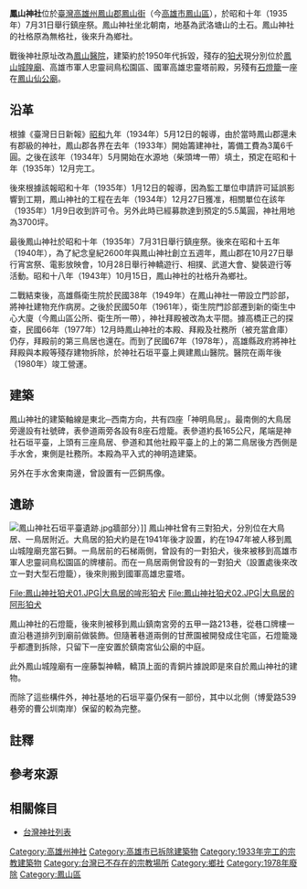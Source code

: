 {{神社
|name=鳳山神社
|img= File:Hōzan Jinja.jpg
| hiragana =ほうざんじんじゃ
| romaji =Hōzan Jinja
|location=臺灣高雄州鳳山郡鳳山街
|god=[[北白川宮能久親王|能久親王]]<br/>[[大國魂命|大國魂命]]<br/>[[大己貴命|大己貴命]]<br/>[[少彥名命|少彥名命]]
|type=鄉社
|open_year=昭和八年（1933年）
|cere_date =10月28日{{r|廖}}
}}
'''鳳山神社'''位於[[臺灣|臺灣]][[高雄州|高雄州]][[鳳山郡|鳳山郡]][[鳳山街|鳳山街]]（今[[高雄市|高雄市]][[鳳山區|鳳山區]]），於昭和十年（1935年）7月31日舉行鎮座祭{{r|高}}{{r|廖}}。鳳山神社坐北朝南，地基為武洛塘山的土石{{r|高}}。鳳山神社的社格原為無格社，後來升為鄉社{{r|廖}}。

戰後神社原址改為[[鳳山醫院|鳳山醫院]]，建築約於1950年代拆毀，殘存的[[狛犬|狛犬]]現分別位於[[鳳山城隍廟|鳳山城隍廟]]、高雄市軍人忠靈祠鳥松園區、國軍高雄忠靈塔前殿，另殘有[[石燈籠|石燈籠]]一座在[[鳳山仙公廟|鳳山仙公廟]]{{r|高}}{{r|廖}}。

== 沿革 ==
根據《臺灣日日新報》[[昭和|昭和]]九年（1934年）5月12日的報導，由於當時鳳山郡還未有郡級的神社，鳳山郡各界在去年（1933年）開始籌建神社，籌備工費為3萬6千圓{{r|廖}}。之後在該年（1934年）5月開始在水源地（柴頭埤一帶）填土，預定在昭和十年（1935年）12月完工{{r|廖}}。

後來根據該報昭和十年（1935年）1月12日的報導，因為監工單位申請許可延誤影響到工期，鳳山神社的工程在去年（1934年）12月27日獲准，相關單位在該年（1935年）1月9日收到許可令{{r|廖}}。另外此時已經募款達到預定的5.5萬圓，神社用地為3700坪{{r|廖}}。

最後鳳山神社於昭和十年（1935年）7月31日舉行鎮座祭{{r|廖}}。後來在昭和十五年（1940年），為了紀念皇紀2600年與鳳山神社創立五週年，鳳山郡在10月27日舉行宵宮祭、電影放映會，10月28日舉行神轎遊行、相撲、武道大會、變裝遊行等活動{{r|廖}}。昭和十八年（1943年）10月15日，鳳山神社的社格升為鄉社{{r|廖}}。

二戰結束後，高雄縣衛生院於民國38年（1949年）在鳳山神社一帶設立門診部，將神社建物充作病房{{r|廖}}。之後於民國50年（1961年），衛生院門診部遷到新的衛生中心大廈（今鳳山區公所、衛生所一帶），神社拜殿被改為太平間{{r|廖}}。據高橋正己的探查，民國66年（1977年）12月時鳳山神社的本殿、拜殿及社務所（被充當倉庫）仍存，拜殿前的第三鳥居也還在{{r|廖}}。而到了民國67年（1978年），高雄縣政府將神社拜殿與本殿等殘存建物拆除，於神社石垣平臺上興建鳳山醫院{{r|廖}}。醫院在兩年後（1980年）竣工營運{{r|廖}}。

== 建築 ==
鳳山神社的建築軸線是東北─西南方向，共有四座「神明鳥居」{{r|廖}}。最南側的大鳥居旁邊設有社號碑，表參道兩旁各設有8座石燈籠{{r|廖}}。表參道約長165公尺，尾端是神社石垣平臺，上頭有三座鳥居、參道和其他社殿{{r|廖}}平臺上的上的第二鳥居後方西側是手水舍，東側是社務所{{r|廖}}。本殿為平入式的神明造建築{{r|廖}}。

另外在手水舍東南邊，曾設置有一匹銅馬像{{r|廖}}。

== 遺跡 ==
[[File:鳳山神社石垣平臺遺跡.jpg|thumb]]牆部分）]]
鳳山神社曾有三對狛犬，分別位在大鳥居、一鳥居附近{{r|廖}}。大鳥居的狛犬約是在1941年後才設置，約在1947年被人移到鳳山城隍廟充當石獅{{r|廖}}。一鳥居前的石梯兩側，曾設有的一對狛犬{{NoteTag|可見於1939年及1941年的照片{{r|廖}}。}}，後來被移到高雄市軍人忠靈祠鳥松園區的牌樓前{{r|廖}}。而在一鳥居兩側曾設有的一對狛犬（設置處後來改立一對大型石燈籠{{NoteTag|約在1936道1939年之間{{r|廖}}。}}），後來則搬到國軍高雄忠靈塔{{r|廖}}。

<gallery>
File:鳳山神社狛犬01.JPG|大鳥居的哞形狛犬
File:鳳山神社狛犬02.JPG|大鳥居的阿形狛犬
</gallery>

鳳山神社的石燈籠，後來則被移到鳳山鎮南宮旁的五甲一路213巷，從巷口牌樓一直沿巷道排列到廟前做裝飾{{r|廖}}。但隨著巷道兩側的甘蔗園被開發成住宅區，石燈籠幾乎都遭到拆除，只留下一座安置於鎮南宮仙公廟的中庭{{r|廖}}。

此外鳳山城隍廟有一座藤製神轎，轎頂上面的青銅片據說即是來自於鳳山神社的建物{{r|廖}}。

而除了這些構件外，神社基地的石垣平臺仍保有一部份，其中以北側（博愛路539巷旁的曹公圳南岸）保留的較為完整{{r|廖}}。

== 註釋 ==
{{NoteFoot}}

== 參考來源 ==
{{reflist|refs=
<ref name="高">{{cite book|author=簡烔仁 |title=《高縣文縣第27期——鳳山建城220週年特輯·壹 歷史篇》 |publisher=高雄縣政府文化局 |location= |issn=1727-4435 |pages=132、133頁 |date=2008年10月}}</ref>
<ref name="廖">{{Cite journal|author=廖德宗 |title= 〈鳳山神社遺構及空間考證〉|journal=《高雄文獻》|volume=6 |issue=3 |publisher=高雄市立歷史博物館 |issn=2222-8306  |pages=7－37 |date=2016-12}}</ref>
}}

== 相關條目 ==
*[[台灣神社列表|台灣神社列表]]

[[Category:高雄州神社|Category:高雄州神社]]
[[Category:高雄市已拆除建築物|Category:高雄市已拆除建築物]]
[[Category:1933年完工的宗教建築物|Category:1933年完工的宗教建築物]]
[[Category:台灣已不存在的宗教場所|Category:台灣已不存在的宗教場所]]
[[Category:鄉社|Category:鄉社]]
[[Category:1978年廢除|Category:1978年廢除]]
[[Category:鳳山區|Category:鳳山區]]